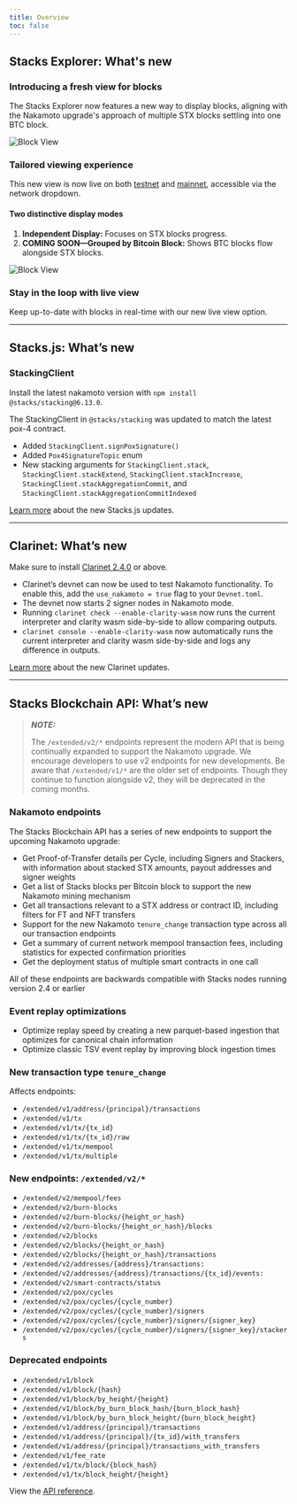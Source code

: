 ```yaml
---
title: Overview
toc: false
---
```


## Stacks Explorer: What's new

### Introducing a fresh view for blocks

The Stacks Explorer now features a new way to display blocks, aligning with the Nakamoto upgrade's approach of multiple STX blocks settling into one BTC block.

![Block View](./images/nakamoto-explorer.png)

### Tailored viewing experience

This new view is now live on both [testnet](https://explorer.hiro.so/?chain=testnet) and [mainnet](https://explorer.hiro.so/?chain=mainnet), accessible via the network dropdown.

#### Two distinctive display modes

1. **Independent Display:** Focuses on STX blocks progress.
2. **COMING SOON—Grouped by Bitcoin Block:** Shows BTC blocks flow alongside STX blocks.

![Block View](./images/group-by-block.png)

### Stay in the loop with live view

Keep up-to-date with blocks in real-time with our new live view option.

---

## Stacks.js: What’s new

### StackingClient

Install the latest nakamoto version with `npm install @stacks/stacking@6.13.0`.

The StackingClient in `@stacks/stacking` was updated to match the latest pox-4 contract.

- Added `StackingClient.signPoxSignature()`
- Added `Pox4SignatureTopic` enum
- New stacking arguments for `StackingClient.stack`, `StackingClient.stackExtend`, `StackingClient.stackIncrease`, `StackingClient.stackAggregationCommit`, and `StackingClient.stackAggregationCommitIndexed`

[Learn more](/nakamoto/stacks-js) about the new Stacks.js updates.

---

## Clarinet: What’s new

Make sure to install [Clarinet 2.4.0](https://github.com/hirosystems/clarinet/releases/tag/v2.4.0) or above.

- Clarinet’s devnet can now be used to test Nakamoto functionality. To enable this, add the `use_nakamoto = true` flag to your `Devnet.toml`.
- The devnet now starts 2 signer nodes in Nakamoto mode.
- Running `clarinet check --enable-clarity-wasm` now runs the current interpreter and clarity wasm side-by-side to allow comparing outputs.
- `clarinet console --enable-clarity-wasm` now automatically runs the current interpreter and clarity wasm side-by-side and logs any difference in outputs.

[Learn more](/nakamoto/clarinet) about the new Clarinet updates.

---

## Stacks Blockchain API: What’s new

> **_NOTE:_**
>
> The `/extended/v2/*` endpoints represent the modern API that is being continually expanded to support the Nakamoto upgrade. We encourage developers to use v2 endpoints for new developments. Be aware that `/extended/v1/*` are the older set of endpoints. Though they continue to function alongside v2, they will be deprecated in the coming months.

### Nakamoto endpoints

The Stacks Blockchain API has a series of new endpoints to support the upcoming Nakamoto upgrade:

- Get Proof-of-Transfer details per Cycle, including Signers and Stackers, with information about stacked STX amounts, payout addresses and signer weights
- Get a list of Stacks blocks per Bitcoin block to support the new Nakamoto mining mechanism
- Get all transactions relevant to a STX address or contract ID, including filters for FT and NFT transfers
- Support for the new Nakamoto `tenure_change` transaction type across all our transaction endpoints
- Get a summary of current network mempool transaction fees, including statistics for expected confirmation priorities
- Get the deployment status of multiple smart contracts in one call

All of these endpoints are backwards compatible with Stacks nodes running version 2.4 or earlier

### Event replay optimizations

- Optimize replay speed by creating a new parquet-based ingestion that optimizes for canonical chain information
- Optimize classic TSV event replay by improving block ingestion times

### New transaction type `tenure_change`

Affects endpoints:

- `/extended/v1/address/{principal}/transactions`
- `/extended/v1/tx`
- `/extended/v1/tx/{tx_id}`
- `/extended/v1/tx/{tx_id}/raw`
- `/extended/v1/tx/mempool`
- `/extended/v1/tx/multiple`

### New endpoints: `/extended/v2/*`

- `/extended/v2/mempool/fees`
- `/extended/v2/burn-blocks`
- `/extended/v2/burn-blocks/{height_or_hash}`
- `/extended/v2/burn-blocks/{height_or_hash}/blocks`
- `/extended/v2/blocks`
- `/extended/v2/blocks/{height_or_hash}`
- `/extended/v2/blocks/{height_or_hash}/transactions`
- `/extended/v2/addresses/{address}/transactions:`
- `/extended/v2/addresses/{address}/transactions/{tx_id}/events:`
- `/extended/v2/smart-contracts/status`
- `/extended/v2/pox/cycles`
- `/extended/v2/pox/cycles/{cycle_number}`
- `/extended/v2/pox/cycles/{cycle_number}/signers`
- `/extended/v2/pox/cycles/{cycle_number}/signers/{signer_key}`
- `/extended/v2/pox/cycles/{cycle_number}/signers/{signer_key}/stackers`

### Deprecated endpoints

- `/extended/v1/block`
- `/extended/v1/block/{hash}`
- `/extended/v1/block/by_height/{height}`
- `/extended/v1/block/by_burn_block_hash/{burn_block_hash}`
- `/extended/v1/block/by_burn_block_height/{burn_block_height}`
- `/extended/v1/address/{principal}/transactions`
- `/extended/v1/address/{principal}/{tx_id}/with_transfers`
- `/extended/v1/address/{principal}/transactions_with_transfers`
- `/extended/v1/fee_rate`
- `/extended/v1/tx/block/{block_hash}`
- `/extended/v1/tx/block_height/{height}`

View the [API reference](/stacks/api).
